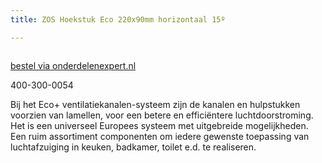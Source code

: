 ```yaml
---
title: ZOS Hoekstuk Eco 220x90mm horizontaal 15º

---
```



<Image src={imageProduct} width={imageProduct.width} alt="" />

[bestel via onderdelenexpert.nl](https://www.onderdelenexpert.nl/zos-hoekstuk-eco-220x90mm-horizontaal-15-6345)

400-300-0054

Bij het Eco+ ventilatiekanalen-systeem zijn de kanalen en hulpstukken voorzien van lamellen,
voor een betere en efficiëntere luchtdoorstroming. Het is een universeel Europees systeem met uitgebreide mogelijkheden.
Een ruim assortiment componenten om iedere gewenste toepassing van luchtafzuiging in keuken, badkamer, toilet e.d. te realiseren.
